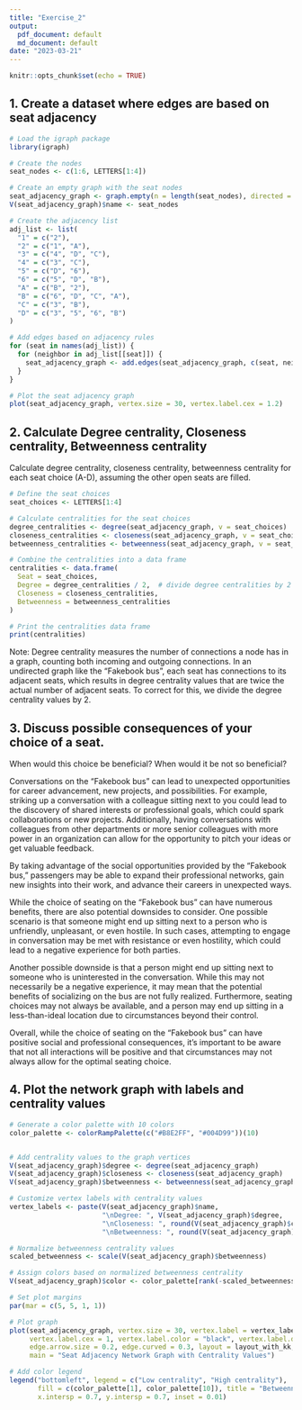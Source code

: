 ```yaml
---
title: "Exercise_2"
output:
  pdf_document: default
  md_document: default
date: "2023-03-21"
---
```


```r
knitr::opts_chunk$set(echo = TRUE)
```



## 1. Create a dataset where edges are based on seat adjacency

```r
# Load the igraph package
library(igraph)

# Create the nodes
seat_nodes <- c(1:6, LETTERS[1:4])

# Create an empty graph with the seat nodes
seat_adjacency_graph <- graph.empty(n = length(seat_nodes), directed = FALSE)
V(seat_adjacency_graph)$name <- seat_nodes

# Create the adjacency list
adj_list <- list(
  "1" = c("2"),
  "2" = c("1", "A"),
  "3" = c("4", "D", "C"),
  "4" = c("3", "C"),
  "5" = c("D", "6"),
  "6" = c("5", "D", "B"),
  "A" = c("B", "2"),
  "B" = c("6", "D", "C", "A"),
  "C" = c("3", "B"),
  "D" = c("3", "5", "6", "B")
)

# Add edges based on adjacency rules
for (seat in names(adj_list)) {
  for (neighbor in adj_list[[seat]]) {
    seat_adjacency_graph <- add.edges(seat_adjacency_graph, c(seat, neighbor))
  }
}

# Plot the seat adjacency graph
plot(seat_adjacency_graph, vertex.size = 30, vertex.label.cex = 1.2)
```



## 2. Calculate Degree centrality, Closeness centrality, Betweenness centrality

Calculate degree centrality, closeness centrality, betweenness centrality for each seat choice (A-D), assuming the other open seats are filled. 

```r
# Define the seat choices
seat_choices <- LETTERS[1:4]

# Calculate centralities for the seat choices
degree_centralities <- degree(seat_adjacency_graph, v = seat_choices)
closeness_centralities <- closeness(seat_adjacency_graph, v = seat_choices)
betweenness_centralities <- betweenness(seat_adjacency_graph, v = seat_choices)

# Combine the centralities into a data frame
centralities <- data.frame(
  Seat = seat_choices,
  Degree = degree_centralities / 2,  # divide degree centralities by 2
  Closeness = closeness_centralities,
  Betweenness = betweenness_centralities
)

# Print the centralities data frame
print(centralities)
```

Note: Degree centrality measures the number of connections a node has in a graph, counting both incoming and outgoing connections. In an undirected graph like the "Fakebook bus", each seat has connections to its adjacent seats, which results in degree centrality values that are twice the actual number of adjacent seats. To correct for this, we divide the degree centrality values by 2.



## 3. Discuss possible consequences of your choice of a seat. 

When would this choice be beneficial? When would it be not so beneficial?

Conversations on the "Fakebook bus" can lead to unexpected opportunities for career advancement, new projects, and possibilities. For example, striking up a conversation with a colleague sitting next to you could lead to the discovery of shared interests or professional goals, which could spark collaborations or new projects. Additionally, having conversations with colleagues from other departments or more senior colleagues with more power in an organization can allow for the opportunity to pitch your ideas or get valuable feedback.

By taking advantage of the social opportunities provided by the "Fakebook bus," passengers may be able to expand their professional networks, gain new insights into their work, and advance their careers in unexpected ways. 

While the choice of seating on the "Fakebook bus" can have numerous benefits, there are also potential downsides to consider. One possible scenario is that someone might end up sitting next to a person who is unfriendly, unpleasant, or even hostile. In such cases, attempting to engage in conversation may be met with resistance or even hostility, which could lead to a negative experience for both parties.

Another possible downside is that a person might end up sitting next to someone who is uninterested in the conversation. While this may not necessarily be a negative experience, it may mean that the potential benefits of socializing on the bus are not fully realized. Furthermore, seating choices may not always be available, and a person may end up sitting in a less-than-ideal location due to circumstances beyond their control.

Overall, while the choice of seating on the "Fakebook bus" can have positive social and professional consequences, it's important to be aware that not all interactions will be positive and that circumstances may not always allow for the optimal seating choice.



## 4. Plot the network graph with labels and centrality values

```r
# Generate a color palette with 10 colors
color_palette <- colorRampPalette(c("#B8E2FF", "#004D99"))(10)


# Add centrality values to the graph vertices
V(seat_adjacency_graph)$degree <- degree(seat_adjacency_graph)
V(seat_adjacency_graph)$closeness <- closeness(seat_adjacency_graph)
V(seat_adjacency_graph)$betweenness <- betweenness(seat_adjacency_graph)

# Customize vertex labels with centrality values
vertex_labels <- paste(V(seat_adjacency_graph)$name,
                       "\nDegree: ", V(seat_adjacency_graph)$degree,
                       "\nCloseness: ", round(V(seat_adjacency_graph)$closeness, 4),
                       "\nBetweenness: ", round(V(seat_adjacency_graph)$betweenness, 2))

# Normalize betweenness centrality values
scaled_betweenness <- scale(V(seat_adjacency_graph)$betweenness)

# Assign colors based on normalized betweenness centrality
V(seat_adjacency_graph)$color <- color_palette[rank(-scaled_betweenness)][V(seat_adjacency_graph)]

# Set plot margins
par(mar = c(5, 5, 1, 1)) 

# Plot graph
plot(seat_adjacency_graph, vertex.size = 30, vertex.label = vertex_labels, 
     vertex.label.cex = 1, vertex.label.color = "black", vertex.label.dist = 0.5,
     edge.arrow.size = 0.2, edge.curved = 0.3, layout = layout_with_kk,
     main = "Seat Adjacency Network Graph with Centrality Values")

# Add color legend
legend("bottomleft", legend = c("Low centrality", "High centrality"), 
       fill = c(color_palette[1], color_palette[10]), title = "Betweenness centrality",
       x.intersp = 0.7, y.intersp = 0.7, inset = 0.01)
```

